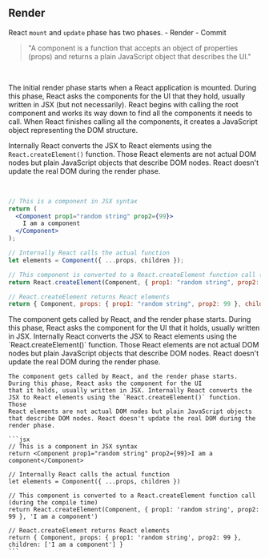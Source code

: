 
## Render

React `mount` and `update` phase has two phases. - Render - Commit

> "A component is a function that accepts an object of properties (props) and returns a plain JavaScript object that
> describes the UI."

<br />

The initial render phase starts when a React application is mounted. During this phase, React asks the components for the UI
that they hold, usually written in JSX (but not necessarily). React begins with calling the root component and works its
way down to find all the components it needs to call. When React finishes calling all the components, it creates a
JavaScript object representing the DOM structure.

Internally React converts the JSX to React elements using the `React.createElement()` function. Those React elements are
not actual DOM nodes but plain JavaScript objects that describe DOM nodes. React doesn't update the real DOM during the
render phase.

<br />

```jsx
// This is a component in JSX syntax
return (
  <Component prop1="random string" prop2={99}>
    I am a component
  </Component>
);

// Internally React calls the actual function
let elements = Component({ ...props, children });

// This component is converted to a React.createElement function call (during the compile time)
return React.createElement(Component, { prop1: "random string", prop2: 99 }, "I am a component");

// React.createElement returns React elements
return { Component, props: { prop1: "random string", prop2: 99 }, children: ["I am a component"] };
```

<Collapse title='Read more'>
    The component gets called by React, and the render phase starts. During this phase, React asks the component for the UI
    that it holds, usually written in JSX. Internally React converts the JSX to React elements using the `React.createElement()` function. Those
    React elements are not actual DOM nodes but plain JavaScript objects that describe DOM nodes. React doesn't update the real DOM during the render phase.

    The component gets called by React, and the render phase starts. During this phase, React asks the component for the UI
    that it holds, usually written in JSX. Internally React converts the JSX to React elements using the `React.createElement()` function. Those
    React elements are not actual DOM nodes but plain JavaScript objects that describe DOM nodes. React doesn't update the real DOM during the render phase.

    ```jsx
    // This is a component in JSX syntax
    return <Component prop1="random string" prop2={99}>I am a component</Component>

    // Internally React calls the actual function
    let elements = Component({ ...props, children })

    // This component is converted to a React.createElement function call (during the compile time)
    return React.createElement(Component, { prop1: 'random string', prop2: 99 }, 'I am a component')

    // React.createElement returns React elements
    return { Component, props: { prop1: 'random string', prop2: 99 }, children: ['I am a component'] }
    ```

</Collapse>
